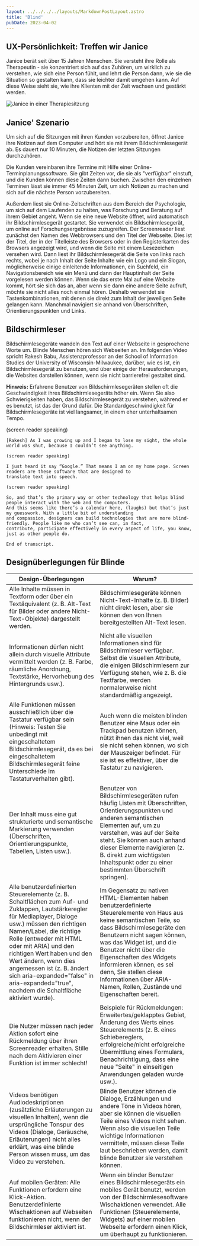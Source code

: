 ```yaml
---
layout: ../../../../layouts/MarkdownPostLayout.astro
title: 'Blind'
pubDate: 2023-04-02
---
```



## UX-Persönlichkeit: Treffen wir Janice

Janice berät seit über 15 Jahren Menschen. Sie versteht ihre Rolle als Therapeutin - sie konzentriert sich auf das Zuhören,
um wirklich zu verstehen, wie sich eine Person fühlt, und lehrt die Person dann, wie sie die Situation so gestalten kann,
dass sie leichter damit umgehen kann. Auf diese Weise sieht sie, wie ihre Klienten mit der Zeit wachsen und gestärkt werden.

![Janice in einer Therapiesitzung](/images/personas/persona-blind-therapist.jpg)

## Janice' Szenario

Um sich auf die Sitzungen mit ihren Kunden vorzubereiten, öffnet Janice ihre Notizen auf dem Computer und hört sie mit ihrem
Bildschirmlesegerät ab. Es dauert nur 10 Minuten, die Notizen der letzten Sitzungen durchzuhören.

Die Kunden vereinbaren ihre Termine mit Hilfe einer Online-Terminplanungssoftware. Sie gibt Zeiten vor, die sie als "verfügbar"
einstuft, und die Kunden können diese Zeiten dann buchen. Zwischen den einzelnen Terminen lässt sie immer 45 Minuten Zeit, um sich
Notizen zu machen und sich auf die nächste Person vorzubereiten.

Außerdem liest sie Online-Zeitschriften aus dem Bereich der Psychologie, um sich auf dem Laufenden zu halten, was Forschung und
Beratung auf ihrem Gebiet angeht. Wenn sie eine neue Website öffnet, wird automatisch ihr Bildschirmlesegerät gestartet. Sie
verwendet ein Bildschirmlesegerät, um online auf Forschungsergebnisse zuzugreifen. Der Screenreader liest zunächst den Namen
des Webbrowsers und den Titel der Webseite. Dies ist der Titel, der in der Titelleiste des Browsers oder in den Registerkarten
des Browsers angezeigt wird, und wenn die Seite mit einem Lesezeichen versehen wird. Dann liest ihr Bildschirmlesegerät die Seite
von links nach rechts, wobei je nach Inhalt der Seite Inhalte wie ein Logo und ein Slogan, möglicherweise einige einleitende
Informationen, ein Suchfeld, ein Navigationsbereich wie ein Menü und dann der Hauptinhalt der Seite vorgelesen werden können.
Wenn sie das erste Mal auf eine Website kommt, hört sie sich das an, aber wenn sie dann eine andere Seite aufruft, möchte sie
nicht alles noch einmal hören. Deshalb verwendet sie Tastenkombinationen, mit denen sie direkt zum Inhalt der jeweiligen Seite
gelangen kann. Manchmal navigiert sie anhand von Überschriften, Orientierungspunkten und Links.

## Bildschirmleser

Bildschirmlesegeräte wandeln den Text auf einer Webseite in gesprochene Worte um. Blinde Menschen hören sich Webseiten an.
Im folgenden Video spricht Rakesh Babu, Assistenzprofessor an der School of Information Studies der University of
Wisconsin-Milwaukee, darüber, wie es ist, ein Bildschirmlesegerät zu benutzen, und über einige der Herausforderungen,
die Websites darstellen können, wenn sie nicht barrierefrei gestaltet sind.

**Hinweis:** Erfahrene Benutzer von Bildschirmlesegeräten stellen oft die Geschwindigkeit ihres Bildschirmlesegeräts höher ein.
Wenn Sie also Schwierigkeiten haben, das Bildschirmlesegerät zu verstehen, während er es benutzt, ist das der Grund dafür.
Die Standardgeschwindigkeit für Bildschirmlesegeräte ist viel langsamer, in einem eher unterhaltsamen Tempo.

<YouTube id="qL4shFJHOvc" />

<Accordion>
  <AccordionItem header="Video-Abschrift">
    (screen reader speaking)

    [Rakesh] As I was growing up and I began to lose my sight, the whole world was shut, because I couldn’t see anything.

    (screen reader speaking)

    I just heard it say “Google.” That means I am on my home page. Screen readers are these software that are designed to
    translate text into speech.

    (screen reader speaking)

    So, and that’s the primary way or other technology that helps blind people interact with the web and the computers.
    And this seems like there’s a calendar here, (laughs) but that’s just my guesswork. With a little bit of understanding
    and compassion, designers can build technologies that are more blind-friendly. People like me who can’t see can, in fact,
    contribute, participate effectively in every aspect of life, you know, just as other people do.

    End of transcript.

  </AccordionItem>
</Accordion>

## Designüberlegungen für Blinde

<table>
  <thead>
    <tr>
      <th>Design-Überlegungen</th>
      <th>Warum?</th>
    </tr>
  </thead>
  <tbody>
    <tr>
      <td data-label="Design-Überlegungen">
        Alle Inhalte müssen in Textform oder über ein Textäquivalent (z. B. Alt-Text für Bilder oder andere
        Nicht-Text-Objekte) dargestellt werden.
      </td>
      <td data-label="Warum?">
        Bildschirmlesegeräte können Nicht-Text-Inhalte (z. B. Bilder) nicht direkt lesen, aber sie können den von Ihnen
        bereitgestellten Alt-Text lesen.
      </td>
    </tr>
    <tr>
      <td data-label="Design-Überlegungen">
        Informationen dürfen nicht allein durch visuelle Attribute vermittelt werden (z. B. Farbe, räumliche Anordnung,
        Textstärke, Hervorhebung des Hintergrunds usw.).
      </td>
      <td data-label="Warum?">
        Nicht alle visuellen Informationen sind für Bildschirmleser verfügbar. Selbst die visuellen Attribute, die
        einigen Bildschirmlesern zur Verfügung stehen, wie z. B. die Textfarbe, werden normalerweise nicht standardmäßig
        angezeigt.
      </td>
    </tr>
    <tr>
      <td data-label="Design-Überlegungen">
        Alle Funktionen müssen ausschließlich über die Tastatur verfügbar sein (Hinweis: Testen Sie unbedingt mit
        eingeschaltetem Bildschirmlesegerät, da es bei eingeschaltetem Bildschirmlesegerät feine Unterschiede im
        Tastaturverhalten gibt).
      </td>
      <td data-label="Warum?">
        Auch wenn die meisten blinden Benutzer eine Maus oder ein Trackpad benutzen können, nützt ihnen das nicht viel,
        weil sie nicht sehen können, wo sich der Mauszeiger befindet. Für sie ist es effektiver, über die Tastatur zu
        navigieren.
      </td>
    </tr>
    <tr>
      <td data-label="Design-Überlegungen">
        Der Inhalt muss eine gut strukturierte und semantische Markierung verwenden (Überschriften, Orientierungspunkte,
        Tabellen, Listen usw.).
      </td>
      <td data-label="Warum?">
        Benutzer von Bildschirmlesegeräten rufen häufig Listen mit Überschriften, Orientierungspunkten und anderen
        semantischen Elementen auf, um zu verstehen, was auf der Seite steht. Sie können auch anhand dieser Elemente
        navigieren (z. B. direkt zum wichtigsten Inhaltspunkt oder zu einer bestimmten Überschrift springen).
      </td>
    </tr>
    <tr>
      <td data-label="Design-Überlegungen">
        Alle benutzerdefinierten Steuerelemente (z. B. Schaltflächen zum Auf- und Zuklappen, Lautstärkeregler für
        Mediaplayer, Dialoge usw.) müssen den richtigen Namen/Label, die richtige Rolle (entweder mit HTML oder mit
        ARIA) und den richtigen Wert haben und den Wert ändern, wenn dies angemessen ist (z. B. ändert sich
        aria-expanded="false" in aria-expanded="true", nachdem die Schaltfläche aktiviert wurde).
      </td>
      <td data-label="Warum?">
        Im Gegensatz zu nativen HTML-Elementen haben benutzerdefinierte Steuerelemente von Haus aus keine semantischen
        Teile, so dass Bildschirmlesegeräte den Benutzern nicht sagen können, was das Widget ist, und die Benutzer nicht
        über die Eigenschaften des Widgets informieren können, es sei denn, Sie stellen diese Informationen über
        ARIA-Namen, Rollen, Zustände und Eigenschaften bereit.
      </td>
    </tr>
    <tr>
      <td data-label="Design-Überlegungen">
        Die Nutzer müssen nach jeder Aktion sofort eine Rückmeldung über ihren Screenreader erhalten. Stille nach dem
        Aktivieren einer Funktion ist immer schlecht!
      </td>
      <td data-label="Warum?">
        Beispiele für Rückmeldungen: Erweitertes/geklapptes Gebiet, Änderung des Werts eines Steuerelements (z. B. eines
        Schiebereglers, erfolgreiche/nicht erfolgreiche Übermittlung eines Formulars, Benachrichtigung, dass eine neue
        "Seite" in einseitigen Anwendungen geladen wurde usw.).
      </td>
    </tr>
    <tr>
      <td data-label="Design-Überlegungen">
        Videos benötigen Audiodeskriptionen (zusätzliche Erläuterungen zu visuellen Inhalten), wenn die ursprüngliche
        Tonspur des Videos (Dialoge, Geräusche, Erläuterungen) nicht alles erklärt, was eine blinde Person wissen muss,
        um das Video zu verstehen.
      </td>
      <td data-label="Warum?">
        Blinde Benutzer können die Dialoge, Erzählungen und andere Töne in Videos hören, aber sie können die visuellen
        Teile eines Videos nicht sehen. Wenn also die visuellen Teile wichtige Informationen vermitteln, müssen diese
        Teile laut beschrieben werden, damit blinde Benutzer sie verstehen können.
      </td>
    </tr>
    <tr>
      <td data-label="Design-Überlegungen">
        Auf mobilen Geräten: Alle Funktionen erfordern eine Klick-Aktion. Benutzerdefinierte Wischaktionen auf Webseiten
        funktionieren nicht, wenn der Bildschirmleser aktiviert ist.
      </td>
      <td data-label="Warum?">
        Wenn ein blinder Benutzer eines Bildschirmlesegeräts ein mobiles Gerät benutzt, werden von der
        Bildschirmlesesoftware Wischaktionen verwendet. Alle Funktionen (Steuerelemente, Widgets) auf einer mobilen
        Webseite erfordern einen Klick, um überhaupt zu funktionieren.
      </td>
    </tr>
  </tbody>
</table>
